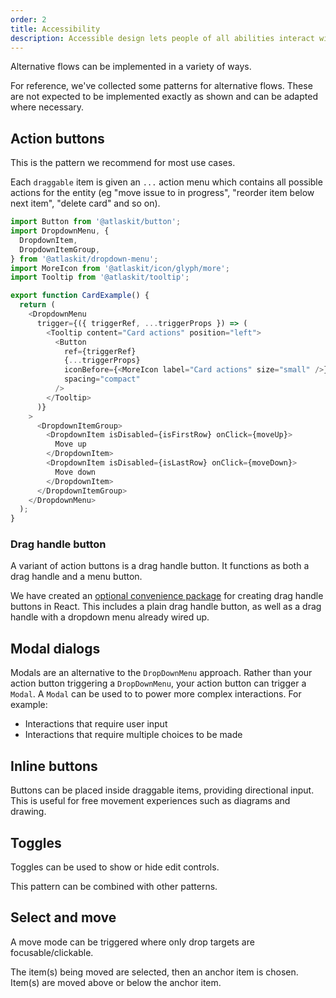 ```yaml
---
order: 2
title: Accessibility
description: Accessible design lets people of all abilities interact with, understand, and navigate our products.
---
```



Alternative flows can be implemented in a variety of ways.

For reference, we've collected some patterns for alternative flows. These are not expected to be implemented exactly as shown and can be adapted where necessary.

## Action buttons

<SectionMessage>

This is the pattern we recommend for most use cases.

</SectionMessage>

Each `draggable` item is given an `...` action menu which contains all possible actions for the entity (eg "move issue to in progress", "reorder item below next item", "delete card" and so on).

```ts
import Button from '@atlaskit/button';
import DropdownMenu, {
  DropdownItem,
  DropdownItemGroup,
} from '@atlaskit/dropdown-menu';
import MoreIcon from '@atlaskit/icon/glyph/more';
import Tooltip from '@atlaskit/tooltip';

export function CardExample() {
  return (
    <DropdownMenu
      trigger={({ triggerRef, ...triggerProps }) => (
        <Tooltip content="Card actions" position="left">
          <Button
            ref={triggerRef}
            {...triggerProps}
            iconBefore={<MoreIcon label="Card actions" size="small" />}
            spacing="compact"
          />
        </Tooltip>
      )}
    >
      <DropdownItemGroup>
        <DropdownItem isDisabled={isFirstRow} onClick={moveUp}>
          Move up
        </DropdownItem>
        <DropdownItem isDisabled={isLastRow} onClick={moveDown}>
          Move down
        </DropdownItem>
      </DropdownItemGroup>
    </DropdownMenu>
  );
}
```

### Drag handle button

A variant of action buttons is a drag handle button. It functions as both a drag handle and a menu button.

We have created an [optional convenience package](/components/pragmatic-drag-and-drop/packages/react-accessibility/about) for creating drag handle buttons in React. This includes a plain drag handle button, as well as a drag handle with a dropdown menu already wired up.

## Modal dialogs

Modals are an alternative to the `DropDownMenu` approach. Rather than your action button triggering a `DropDownMenu`, your action button can trigger a `Modal`. A `Modal` can be used to to power more complex interactions. For example:

- Interactions that require user input
- Interactions that require multiple choices to be made

## Inline buttons

Buttons can be placed inside draggable items, providing directional input. This is useful for free movement experiences such as diagrams and drawing.

## Toggles

Toggles can be used to show or hide edit controls.

This pattern can be combined with other patterns.

## Select and move

A move mode can be triggered where only drop targets are focusable/clickable.

The item(s) being moved are selected, then an anchor item is chosen. Item(s) are moved above or below the anchor item.

